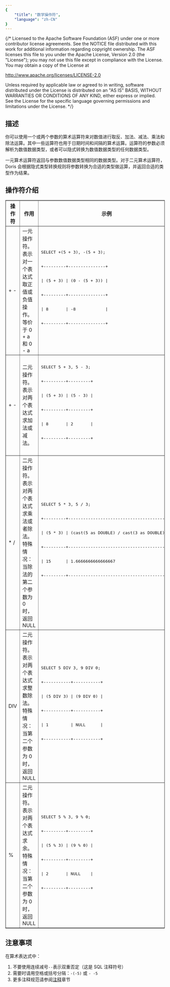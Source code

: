 ```yaml
---
{
    "title": "数学操作符",
    "language": "zh-CN"
}
---
```


{/* 
Licensed to the Apache Software Foundation (ASF) under one
or more contributor license agreements.  See the NOTICE file
distributed with this work for additional information
regarding copyright ownership.  The ASF licenses this file
to you under the Apache License, Version 2.0 (the
"License"); you may not use this file except in compliance
with the License.  You may obtain a copy of the License at

  http://www.apache.org/licenses/LICENSE-2.0

Unless required by applicable law or agreed to in writing,
software distributed under the License is distributed on an
"AS IS" BASIS, WITHOUT WARRANTIES OR CONDITIONS OF ANY
KIND, either express or implied.  See the License for the
specific language governing permissions and limitations
under the License.
 */}



## 描述

你可以使用一个或两个参数的算术运算符来对数值进行取反、加法、减法、乘法和除法运算。其中一些运算符也用于日期时间和间隔的算术运算。运算符的参数必须解析为数值数据类型，或者可以隐式转换为数值数据类型的任何数据类型。

一元算术运算符返回与参数数值数据类型相同的数据类型。对于二元算术运算符，Doris 会根据隐式类型转换规则将参数转换为合适的类型做运算，并返回合适的类型作为结果。

## 操作符介绍

<table border="1" className="width:100%;">
    <thead>
        <tr>
            <th style={{width:'20%'}}>操作符</th>
            <th style={{width:'60%'}}>作用</th>
            <th style={{width:'20%'}}>示例</th>
        </tr>
    </thead>
    <tbody>
    <tr>
        <td>+ -</td>
        <td>一元操作符。表示对一个表达式取正值或负值操作。等价于 0 + a 和 0 - a</td>
        <td>
            <pre>
                <div>SELECT +(5 + 3), -(5 + 3);</div>
                <div>+---------+---------------+</div>
                <div>| (5 + 3) | (0 - (5 + 3)) |</div>
                <div>+---------+---------------+</div>
                <div>| 8       | -8            |</div>
                <div>+---------+---------------+</div>
            </pre>
        </td>
    </tr>
    <tr>
        <td>+ -</td>
        <td>二元操作符。表示对两个表达式求加法或减法。</td>
        <td>
            <pre>
                <div>SELECT 5 + 3, 5 - 3;</div>
                <div>+---------+---------+</div>
                <div>| (5 + 3) | (5 - 3) |</div>
                <div>+---------+---------+</div>
                <div>| 8       | 2       |</div>
                <div>+---------+---------+</div>
            </pre>
        </td>
    </tr>
    <tr>
        <td>* /</td>
        <td>二元操作符。表示对两个表达式求乘法或者除法。特殊情况：当除法的第二个参数为 0 时，返回 NULL</td>
        <td>
            <pre>
                <div>SELECT 5 * 3, 5 / 3;</div>
                <div>+---------+-----------------------------------------+</div>
                <div>| (5 * 3) | (cast(5 as DOUBLE) / cast(3 as DOUBLE)) |</div>
                <div>+---------+-----------------------------------------+</div>
                <div>| 15      | 1.6666666666666667                      |</div>
                <div>+---------+-----------------------------------------+</div>
            </pre>
        </td>
    </tr>
    <tr>
        <td>DIV</td>
        <td>二元操作符。表示对两个表达式求整数除法。特殊情况：当第二个参数为 0 时，返回 NULL</td>
        <td>
            <pre>
                <div>SELECT 5 DIV 3, 9 DIV 0;</div>
                <div>+-----------+-----------+</div>
                <div>| (5 DIV 3) | (9 DIV 0) |</div>
                <div>+-----------+-----------+</div>
                <div>| 1         | NULL      |</div>
                <div>+-----------+-----------+</div>
            </pre>
        </td>
    </tr>
    <tr>
        <td>%</td>
        <td>二元操作符。表示对两个表达式求余。特殊情况：当第二个参数为 0 时，返回 NULL</td>
        <td>
            <pre>
                <div>SELECT 5 % 3, 9 % 0;</div>
                <div>+---------+---------+</div>
                <div>| (5 % 3) | (9 % 0) |</div>
                <div>+---------+---------+</div>
                <div>| 2       | NULL    |</div>
                <div>+---------+---------+</div>
            </pre>
        </td>
    </tr>
    </tbody>
</table>


## 注意事项

在算术表达式中：
1. 不要使用连续减号`--`表示双重否定（这是 SQL 注释符号）
2. 需要时请用空格或括号分隔：`-(-5)` 或 `- -5`
3. 更多注释规范请参阅[注释](../comments.md)章节